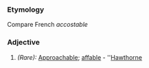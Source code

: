 ===Etymology===
Compare French ''accostable''
===Adjective===
#''(Rare):'' [[Approachable]]; [[affable]] - ''[[Hawthorne]]